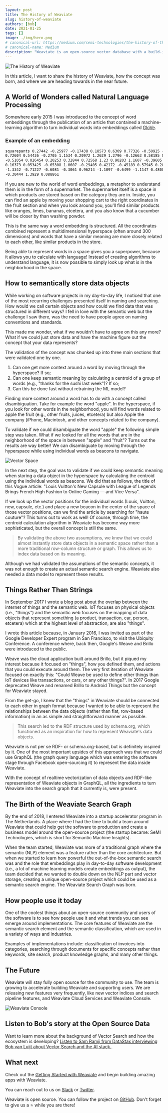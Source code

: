 ```yaml
---
layout: post
title: The History of Weaviate
slug: history-of-weaviate
authors: [bob]
date: 2021-01-25
tags: []
image: ./img/hero.png
# canonical-url: https://medium.com/semi-technologies/the-history-of-the-weaviate-vector-search-engine-17a274f36178
# canonical-name: Medium
description: "Weaviate is an open-source vector database with a build-in NLP model called the Contextionary. Learn what makes Weaviate unique."
---
```

![The History of Weaviate](./img/hero.png)

<!-- truncate -->

In this article, I want to share the history of Weaviate, how the concept was born, and where we are heading towards in the near future.

## A World of Wonders called Natural Language Processing
Somewhere early 2015 I was introduced to the concept of word embeddings through the publication of an article that contained a machine-learning algorithm to turn individual words into embeddings called [GloVe](https://nlp.stanford.edu/projects/glove/).

### Example of an embedding

```txt
squarepants 0.27442 -0.25977 -0.17438 0.18573 0.6309 0.77326 -0.50925 -1.8926
0.72604 0.54436 -0.2705 1.1534 0.20972 1.2629 1.2796 -0.12663 0.58185 0.4805
-0.51054 0.026454 0.20253 0.32844 0.72568 1.23 0.90203 1.1607 -0.39605 0.80305
0.16373 0.053425 -0.65308 1.0607 -0.29405 0.42172 -0.45183 0.57945 0.20217
-1.3342 -0.71227 -0.6081 -0.3061 0.96214 -1.1097 -0.6499 -1.1147 0.4808 0.29857
-0.30444 1.3929 0.088861
```

If you are new to the world of word embeddings, a metaphor to understand them is in the form of a supermarket. The supermarket itself is a space in which products are stored based on the category they are in. Inside, you can find an apple by moving your shopping cart to the right coordinates in the fruit section and when you look around you, you'll find similar products like oranges, limes, bananas, etcetera, and you also know that a cucumber will be closer by than washing powder.


This is the same way a word embedding is structured. All the coordinates combined represent a multidimensional hyperspace (often around 300 dimensions) and words that have a similar meaning are more closely related to each other, like similar products in the store.

Being able to represent words in a space gives you a superpower, because it allows you to calculate with language! Instead of creating algorithms to understand language, it is now possible to simply look up what is in the neighborhood in the space.

## How to semantically store data objects
While working on software projects in my day-to-day life, I noticed that one of the most recurring challenges presented itself in naming and searching. How would we call certain objects and how could we find data that was structured in different ways? I fell in love with the semantic web but the challenge I saw there, was the need to have people agree on naming conventions and standards.

This made me wonder, what if we wouldn't have to agree on this any more? What if we could just store data and have the machine figure out the concept that your data represents?

The validation of the concept was chunked up into three main sections that were validated one by one.

1. Can one get more context around a word by moving through the hyperspace? If so;
1. Can one keep semantic meaning by calculating a centroid of a group of words (e.g., "thanks for the sushi last week")? If so;
1. Can this be done fast without retraining the ML model?

Finding more context around a word has to do with a concept called disambiguation. Take for example the word "apple". In the hyperspace, if you look for other words in the neighborhood, you will find words related to apple the fruit (e.g., other fruits, juices, etcetera) but also Apple the company (iPhone, Macintosh, and other concepts related to the company).

To validate if we could disambiguate the word "apple" the following simple step was taken. What if we looked for all the words that are in the neighborhood of the space in between "apple" and "fruit"? Turns out the results are way better! We can disambiguate by moving through the hyperspace while using individual words as beacons to navigate.

![Vector Space](./img/vector-space.jpeg)

In the next step, the goal was to validate if we could keep semantic meaning when storing a data object in the hyperspace by calculating the centroid using the individual words as beacons. We did that as follows, the title of this Vogue article: "Louis Vuitton's New Capsule with League of Legends Brings French High Fashion to Online Gaming — and Vice Versa".

If we look up the vector positions for the individual words (Louis, Vuitton, new, capsule, etc.) and place a new beacon in the center of the space of those vector positions, can we find the article by searching for "haute couture"? This turns out to work as well! Of course, through time, the centroid calculation algorithm in Weaviate has become way more sophisticated, but the overall concept is still the same.

> By validating the above two assumptions, we knew that we could almost instantly store data objects in a semantic space rather than a more traditional row-column structure or graph. This allows us to index data based on its meaning.

Although we had validated the assumptions of the semantic concepts, it was not enough to create an actual semantic search engine. Weaviate also needed a data model to represent these results.

## Things Rather Than Strings
In September 2017 I wrote a [blog post](https://medium.com/bob-van-luijt/semantic-internet-of-things-42811e1ca7a7) about the overlap between the internet of things and the semantic web. IoT focuses on physical objects (i.e., "things") and the semantic web focuses on the mapping of data objects that represent something (a product, transaction, car, person, etcetera) which at the highest level of abstraction, are also "things".

I wrote this article because, in January 2016, I was invited as part of the Google Developer Expert program in San Francisco, to visit the Ubiquity Conference. A conference where, back then, Google's Weave and Brillo were introduced to the public.

Weave was the cloud application built around Brillo, but it piqued my interest because it focused on "things", how you defined them, and actions that you could execute around them. The very first iteration of Weaviate focused on exactly this: "Could Weave be used to define other things than IoT devices like transactions, or cars, or any other things?". In 2017 Google deprecated Weave and renamed Brillo to Android Things but the concept for Weaviate stayed.

From the get-go, I knew that the "things" in Weaviate should be connected to each other in graph format because I wanted to be able to represent the relationships between the data objects (rather than flat, row-based information) in an as simple and straightforward manner as possible.

> This search led to the RDF structure used by schema.org, which functioned as an inspiration for how to represent Weaviate's data objects.

Weaviate is not per se RDF- or schema.org-based, but is definitely inspired by it. One of the most important upsides of this approach was that we could use GraphQL (the graph query language which was entering the software stage through Facebook open-sourcing it) to represent the data inside Weaviate.

With the concept of realtime vectorization of data objects and RDF-like representation of Weaviate objects in GraphQL, all the ingredients to turn Weaviate into the search graph that it currently is, were present.

## The Birth of the Weaviate Search Graph
By the end of 2018, I entered Weaviate into a startup accelerator program in The Netherlands. A place where I had the time to build a team around Weaviate that could help get the software to production and create a business model around the open-source project (the startup became: SeMI Technologies, which is short for Semantic Machine Insights).

When the team started, Weaviate was more of a traditional graph where the semantic (NLP) element was a feature rather than the core architecture. But when we started to learn how powerful the out-of-the-box semantic search was and the role that embeddings play in day-to-day software development (i.e., a lot of machine learning models create embeddings as output), the team decided that we wanted to double down on the NLP part and vector storage, creating a unique open-source project which could be used as a semantic search engine. The Weaviate Search Graph was born.

## How people use it today
One of the coolest things about an open-source community and users of the software is to see how people use it and what trends you can see emerge around implementations. The core features of Weaviate are the semantic search element and the semantic classification, which are used in a variety of ways and industries.

Examples of implementations include: classification of invoices into categories, searching through documents for specific concepts rather than keywords, site search, product knowledge graphs, and many other things.

## The Future
Weaviate will stay fully open source for the community to use. The team is growing to accelerate building Weaviate and supporting users. We are releasing new features very frequently, like new vector indices and search pipeline features, and Weaviate Cloud Services and Weaviate Console.

![Weaviate Console](./img/weaviate-console.jpeg)

## Listen to Bob's story at the Open Source Data
Want to learn more about the background of Vector Search and how the ecosystem is developing? [Listen to Sam Ramji from DataStax interviewing Bob van Luijt about Vector Search and the AI stack.](https://www.datastax.com/resources/podcast/vector-search-ai-stack-more-bob-van-luijt).

## What next
Check out the [Getting Started with Weaviate](/developers/weaviate/quickstart) and begin building amazing apps with Weaviate.

You can reach out to us on [Slack](https://join.slack.com/t/weaviate/shared_invite/zt-goaoifjr-o8FuVz9b1HLzhlUfyfddhw) or [Twitter](https://twitter.com/weaviate_io).

Weaviate is open source. You can follow the project on [GitHub](https://github.com/weaviate/weaviate). Don't forget to give us a ⭐️ while you are there!
